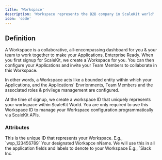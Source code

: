 ```yaml
---
title: 'Workspace'
description: 'Workspace represents the B2B company in ScaleKit world'
icon: 'code'
---
```


## Definition

A Workspace is a collaborative, all-encompassing dashboard for you & your team to work together to make your Applications, Enterprise Ready. When you first signup for ScaleKit, we create a Workspace for you. You can then configure your Applications and invite your Team Members to collaborate in this Workspace. 

In other words, a Workspace acts like a bounded entity within which your Applications, and the Applications' Envrionments, Team Members and the associated roles & privilege management are configured. 

At the time of signup, we create a workspace ID that uniquely represents your workspace within ScaleKit World. You are only required to use this Workspace ID to manage your Workspace configuration programmatically via ScaleKit APIs.

### Attributes

<ResponseField name="id" type="string">
  This is the unique ID that represents your Workspace. E.g., `wsp_123456789`
</ResponseField>

<ResponseField name="name" type="string">
  Your designated Workapce nName. We will use this in all the application fields and labels to denote to your Workspace E.g., `Slack Inc.`
</ResponseField>